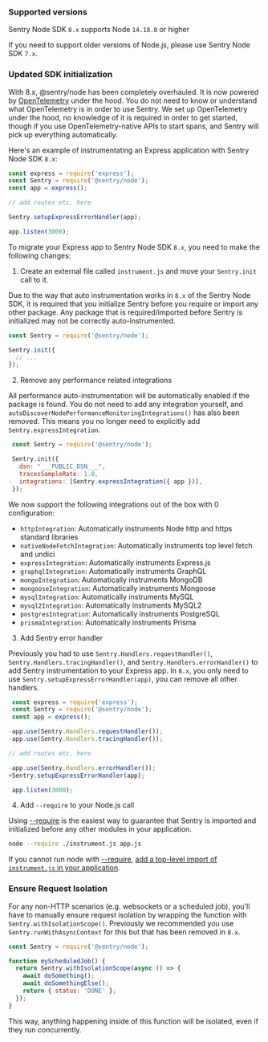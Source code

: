 ### Supported versions

Sentry Node SDK `8.x` supports Node `14.18.0` or higher

If you need to support older versions of Node.js, please use Sentry Node SDK `7.x`.

### Updated SDK initialization

With 8.x, @sentry/node has been completely overhauled. It is now powered by [OpenTelemetry](https://opentelemetry.io/) under the hood. You do not need to know or understand what OpenTelemetry is in order to use Sentry. We set up OpenTelemetry under the hood, no knowledge of it is required in order to get started, though if you use OpenTelemetry-native APIs to start spans, and Sentry will pick up everything automatically.

Here's an example of instrumentating an Express application with Sentry Node SDK `8.x`:

```JavaScript
const express = require('express');
const Sentry = require('@sentry/node');
const app = express();

// add routes etc. here

Sentry.setupExpressErrorHandler(app);

app.listen(3000);
```

To migrate your Express app to Sentry Node SDK `8.x`, you need to make the following changes:

1. Create an external file called `instrument.js` and move your `Sentry.init` call to it.

Due to the way that auto instrumentation works in `8.x` of the Sentry Node SDK, it is required that you initialize Sentry before you require or import any other package. Any package that is required/imported before Sentry is initialized may not be correctly auto-instrumented.

```JavaScript {filename: instrument.js}
const Sentry = require('@sentry/node');

Sentry.init({
  // ...
});
````

2. Remove any performance related integrations

All performance auto-instrumentation will be automatically enabled if the package is found. You do not need to add any integration yourself, and `autoDiscoverNodePerformanceMonitoringIntegrations()` has also been removed. This means you no longer need to explicitly add `Sentry.expressIntegration`.

```JavaScript diff
 const Sentry = require('@sentry/node');

 Sentry.init({
   dsn: "___PUBLIC_DSN___",
   tracesSampleRate: 1.0,
-  integrations: [Sentry.expressIntegration({ app })],
 });
```

We now support the following integrations out of the box with 0 configuration:

- `httpIntegration`: Automatically instruments Node http and https standard libraries
- `nativeNodeFetchIntegration`: Automatically instruments top level fetch and undici
- `expressIntegration`: Automatically instruments Express.js
- `graphqlIntegration`: Automatically instruments GraphQL
- `mongoIntegration`: Automatically instruments MongoDB
- `mongooseIntegration`: Automatically instruments Mongoose
- `mysqlIntegration`: Automatically instruments MySQL
- `mysql2Integration`: Automatically instruments MySQL2
- `postgresIntegration`: Automatically instruments PostgreSQL
- `prismaIntegration`: Automatically instruments Prisma

3. Add Sentry error handler

Previously you had to use `Sentry.Handlers.requestHandler()`, `Sentry.Handlers.tracingHandler()`, and `Sentry.Handlers.errorHandler()` to add Sentry instrumentation to your Express app. In `8.x`, you only need to use `Sentry.setupExpressErrorHandler(app)`, you can remove all other handlers.

```JavaScript diff
 const express = require('express');
 const Sentry = require('@sentry/node');
 const app = express();

-app.use(Sentry.Handlers.requestHandler());
-app.use(Sentry.Handlers.tracingHandler());

// add routes etc. here

-app.use(Sentry.Handlers.errorHandler());
+Sentry.setupExpressErrorHandler(app);

 app.listen(3000);
```

4. Add `--require` to your Node.js call

Using [--require](https://nodejs.org/api/cli.html#-r---require-module) is the easiest way to guarantee that Sentry is imported and initialized before any other modules in your application.

```bash
node --require ./instrument.js app.js
```
<Alert level="warning" title="Alternative">

If you cannot run node with [--require](https://nodejs.org/api/cli.html#-r---require-module), [add a top-level import of `instrument.js` in your application](/platforms/javascript/guides/express/initialize-sentry/add-as-toplevel-import).

</Alert>

### Ensure Request Isolation

For any non-HTTP scenarios (e.g. websockets or a scheduled job), you'll have to manually ensure request isolation by wrapping the function with `Sentry.withIsolationScope()`. Previously we recommended you use `Sentry.runWithAsyncContext` for this but that has been removed in `8.x`.

```JavaScript
const Sentry = require('@sentry/node');

function myScheduledJob() {
  return Sentry.withIsolationScope(async () => {
    await doSomething();
    await doSomethingElse();
    return { status: 'DONE' };
  });
}
```

This way, anything happening inside of this function will be isolated, even if they run concurrently.

